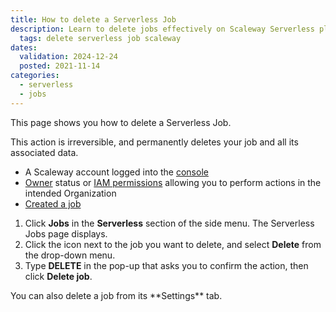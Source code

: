 ```yaml
---
title: How to delete a Serverless Job
description: Learn to delete jobs effectively on Scaleway Serverless platform.
  tags: delete serverless job scaleway
dates:
  validation: 2024-12-24
  posted: 2021-11-14
categories:
  - serverless
  - jobs
---
```



This page shows you how to delete a Serverless Job.

<Message type="important">
  This action is irreversible, and permanently deletes your job and all its associated data.
</Message>

<Requirements />

- A Scaleway account logged into the [console](https://console.scaleway.com)
- [Owner](/iam/concepts/#owner) status or [IAM permissions](/iam/concepts/#permission) allowing you to perform actions in the intended Organization
- [Created a job](/serverless-jobs/how-to/create-job/)

1. Click **Jobs** in the **Serverless** section of the side menu. The Serverless Jobs page displays.
2. Click the <Icon name="more" /> icon next to the job you want to delete, and select **Delete** from the drop-down menu.
3. Type **DELETE** in the pop-up that asks you to confirm the action, then click **Delete job**.

<Message type="tip">
  You can also delete a job from its **Settings** tab.
</Message>
